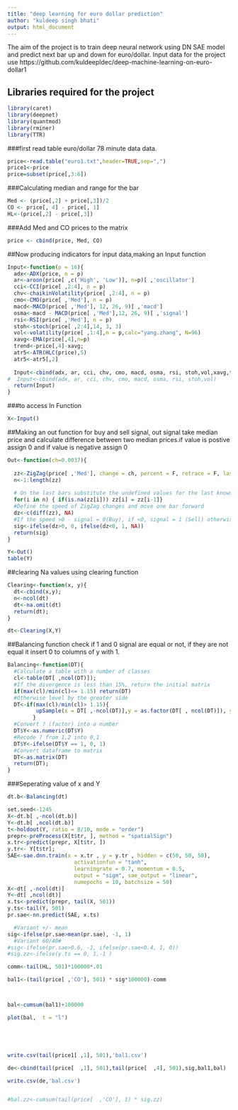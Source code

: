 ---
title: "deep learning for euro dollar prediction"
author: "kuldeep singh bhati"
output: html_document
---
The aim of the project is to train deep neural network using DN SAE model and predict next bar up and down for euro/dollar. 
Input data for the project use
https://github.com/kuldeepldec/deep-machine-learning-on-euro-dollar1



## Libraries required for the project
```{r}
library(caret)
library(deepnet)
library(quantmod)
library(rminer)
library(TTR)
```

###first read table euro/dollar 78 minute data data.
```{r}
price<-read.table("euro1.txt",header=TRUE,sep=",")
price1<-price
price=subset(price[,3:6])


```
###Calculating median and range for the bar
```{r}
Med <- (price[,2] + price[,3])/2
CO <- price[, 4] - price[, 1]
HL<-(price[,2] - price[,3])
```
###Add Med and CO prices to the matrix
```{r}
price <- cbind(price, Med, CO)
```
##Now producing indicators for input data,making an Input function

```{r}
Input<-function(p = 16){
  adx<-ADX(price, n = p)
  ar<-aroon(price[ ,c('High', 'Low')], n=p)[ ,'oscillator']
  cci<-CCI(price[ ,2:4], n = p)
  chv<-chaikinVolatility(price[ ,2:4], n = p)
  cmo<-CMO(price[ ,'Med'], n = p)
  macd<-MACD(price[ ,'Med'], 12, 26, 9)[ ,'macd']
  osma<-macd - MACD(price[ ,'Med'],12, 26, 9)[ ,'signal']
  rsi<-RSI(price[ ,'Med'], n = p)
  stoh<-stoch(price[ ,2:4],14, 3, 3)
  vol<-volatility(price[ ,1:4],n = p,calc="yang.zhang", N=96)
  xavg<-EMA(price[,4],n=p)
  trend<-price[,4]-xavg;
  atr5<-ATR(HLC(price),5)
  atr5<-atr5[,2]
  
  Input<-cbind(adx, ar, cci, chv, cmo, macd, osma, rsi, stoh,vol,xavg,trend,atr5)
#  Input<-cbind(adx, ar, cci, chv, cmo, macd, osma, rsi, stoh,vol)
  return(Input)
}
```



###to access In Function
```{r}
X<-Input()
```


##Making an out function for buy and sell signal, out signal take median price and calculate difference between two median prices.if value is postive assign 0 and if value is negative assign 0

```{r}
Out<-function(ch=0.0037){
  
  zz<-ZigZag(price[ ,'Med'], change = ch, percent = F, retrace = F, lastExtreme = T)
  n<-1:length(zz)
  
  # On the last bars substitute the undefined values for the last known ones
  for(i in n) { if(is.na(zz[i])) zz[i] = zz[i-1]}
  #Define the speed of ZigZag changes and move one bar forward
  dz<-c(diff(zz), NA)
  #If the speed >0 - signal = 0(Buy), if <0, signal = 1 (Sell) otherwise NA
  sig<-ifelse(dz>0, 0, ifelse(dz<0, 1, NA))
  return(sig)
}
```

```{r}
Y<-Out()
table(Y)
```
##clearing Na values using clearing function
```{r}
Clearing<-function(x, y){
  dt<-cbind(x,y);
  n<-ncol(dt)
  dt<-na.omit(dt)
  return(dt);  
}
```

```{r}
dt<-Clearing(X,Y)
```
##Balancing function check if 1 and 0 signal are equal or not, if they are not equal it insert 0 to columns of y with 1.
```{r}
Balancing<-function(DT){
  #Calculate a table with a number of classes
  cl<-table(DT[ ,ncol(DT)]);
  #If the divergence is less than 15%, return the initial matrix
  if(max(cl)/min(cl)<= 1.15) return(DT)
  #Otherwise level by the greater side
  DT<-if(max(cl)/min(cl)> 1.15){ 
         upSample(x = DT[ ,-ncol(DT)],y = as.factor(DT[ , ncol(DT)]), yname = "Y")
        }
  #Convert ? (factor) into a number
  DT$Y<-as.numeric(DT$Y)
  #Recode ? from 1,2 into 0,1
  DT$Y<-ifelse(DT$Y == 1, 0, 1)
  #Convert dataframe to matrix
  DT<-as.matrix(DT)
  return(DT);
}
```
###Seperating value of x and Y
```{r}
dt.b<-Balancing(dt)
```

```{r}
set.seed<-1245
X<-dt.b[ ,-ncol(dt.b)]
Y<-dt.b[ ,ncol(dt.b)]
t<-holdout(Y, ratio = 8/10, mode = "order")
prepr<-preProcess(X[t$tr, ], method = "spatialSign")
x.tr<-predict(prepr, X[t$tr, ])
y.tr<- Y[t$tr]; 
SAE<-sae.dnn.train(x = x.tr , y = y.tr , hidden = c(50, 50, 50), 
                     activationfun = "tanh",
                     learningrate = 0.7, momentum = 0.5, 
                     output = "sigm", sae_output = "linear", 
                     numepochs = 10, batchsize = 50)
X<-dt[ ,-ncol(dt)]
Y<-dt[ ,ncol(dt)]
x.ts<-predict(prepr, tail(X, 501))
y.ts<-tail(Y, 501)
pr.sae<-nn.predict(SAE, x.ts)

  #Variant +/- mean
sig<-ifelse(pr.sae>mean(pr.sae), -1, 1)
  #Variant 60/40#
#sig<-ifelse(pr.sae>0.6, -1, ifelse(pr.sae<0.4, 1, 0))
#sig.zz<-ifelse(y.ts == 0, 1,-1 )

comm<-tail(HL, 501)*100000*.01

bal1<-(tail(price[ ,'CO'], 501) * sig*100000)-comm



bal<-cumsum(bal1)+100000

plot(bal,  t = "l")





write.csv(tail(price1[ ,1], 501),'bal1.csv')

de<-cbind(tail(price[  ,1], 501),tail(price[  ,4], 501),sig,bal1,bal)

write.csv(de,'bal.csv')


#bal.zz<-cumsum(tail(price[  ,'CO'], 1) * sig.zz)
```





